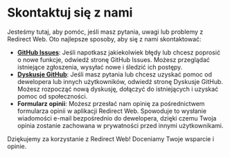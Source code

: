 # Skontaktuj się z nami

Jesteśmy tutaj, aby pomóc, jeśli masz pytania, uwagi lub problemy z Redirect Web. Oto najlepsze sposoby, aby się z nami skontaktować:

- **[GitHub Issues](https://github.com/mshibanami/RedirectWeb/issues)**: Jeśli napotkasz jakiekolwiek błędy lub chcesz poprosić o nowe funkcje, odwiedź stronę GitHub Issues. Możesz przeglądać istniejące zgłoszenia, wysyłać nowe i śledzić ich postępy.
- **[Dyskusje GitHub](https://github.com/mshibanami/RedirectWeb/discussions)**: Jeśli masz pytania lub chcesz uzyskać pomoc od dewelopera lub innych użytkowników, odwiedź stronę Dyskusje GitHub. Możesz rozpocząć nową dyskusję, dołączyć do istniejących i uzyskać pomoc od społeczności.
- **Formularz opinii**: Możesz przesłać nam opinię za pośrednictwem formularza opinii w aplikacji Redirect Web. Spowoduje to wysłanie wiadomości e-mail bezpośrednio do dewelopera, dzięki czemu Twoja opinia zostanie zachowana w prywatności przed innymi użytkownikami.

Dziękujemy za korzystanie z Redirect Web! Doceniamy Twoje wsparcie i opinie.